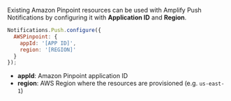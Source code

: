 Existing Amazon Pinpoint resources can be used with Amplify Push Notifications by configuring it with **Application ID** and **Region**.

```js
Notifications.Push.configure({
  AWSPinpoint: {
    appId: '[APP ID]',
    region: '[REGION]'
  }
});
```

- **appId**: Amazon Pinpoint application ID
- **region**: AWS Region where the resources are provisioned (e.g. `us-east-1`)
